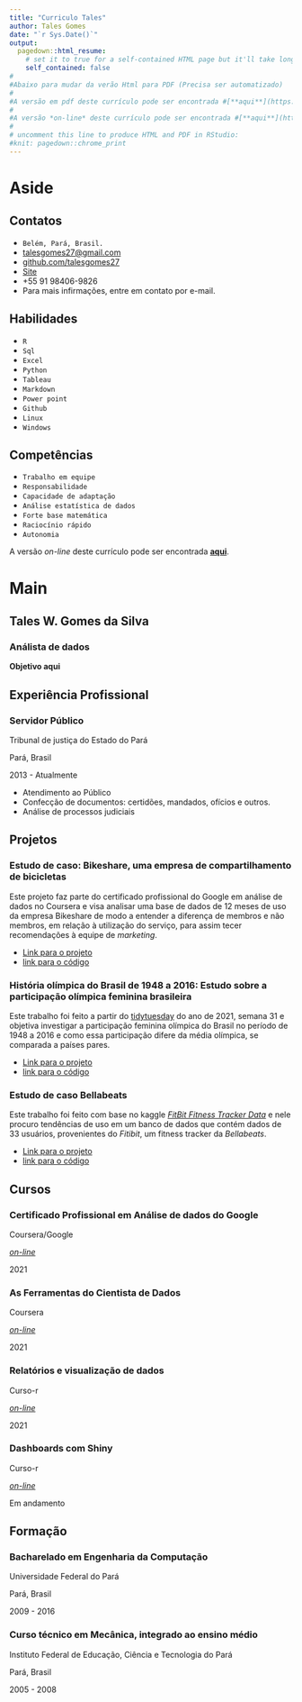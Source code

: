 ```yaml
---
title: "Curriculo Tales"
author: Tales Gomes
date: "`r Sys.Date()`"
output:
  pagedown::html_resume:
    # set it to true for a self-contained HTML page but it'll take longer to render
    self_contained: false
#
#Abaixo para mudar da verão Html para PDF (Precisa ser automatizado)
#
#A versão em pdf deste currículo pode ser encontrada #[**aqui**](https://github.com/rstudio/pagedown).
#
#A versão *on-line* deste currículo pode ser encontrada #[**aqui**](https://github.com/rstudio/pagedown).
#
# uncomment this line to produce HTML and PDF in RStudio:
#knit: pagedown::chrome_print
---
```


# Aside

## Contatos {#contact}

-   <i class="fas fa-map-marker-alt"></i> `Belém, Pará, Brasil.`
-   <i class="fa fa-envelope"></i> [talesgomes27@gmail.com](mailto:talesgomes27@gmail.com){.email}
-   <i class="fa fa-github"></i> [github.com/talesgomes27](https://github.com/talesgomes27)
-   <i class="fas fa-globe"></i> [Site](https://blogdotales.netlify.app/)
-   <i class="fa fa-phone"></i> +55 91 98406-9826
-   Para mais infirmações, entre em contato por e-mail.


## Habilidades {#skills}

 
-   <i class="fab fa-r-project"></i> `R`
-   <i class="fas fa-database"></i> `Sql`
-   <i class="fas fa-table"></i> `Excel`
-   <i class="fab fa-python"></i> `Python`
-   <i class="fas fa-chart-line"></i> `Tableau`
-   <i class="fab fa-markdown"></i> `Markdown`
-   <i class="far fa-file-powerpoint"></i> `Power point`
-   <i class="fab fa-github"></i> `Github`
-   <i class="fab fa-linux"></i> `Linux`
-   <i class="fab fa-windows"></i> `Windows`

## Competências    {#skills}

-   <i class="fas fa-users"></i> `Trabalho em equipe`
-   <i class="fas fa-handshake"></i> `Responsabilidade`
-   <i class="far fa-compass"></i> `Capacidade de adaptação`
-   <i class="fas fa-chart-bar"></i> `Análise estatística de dados`
-   <i class="fas fa-calculator"></i> `Forte base matemática`
-   <i class="fas fa-user-cog"></i> `Raciocínio rápido`
-   <i class="fas fa-user-check"></i> `Autonomia`


A versão *on-line* deste currículo pode ser encontrada [**aqui**](https://github.com/rstudio/pagedown).

# Main

## Tales W. Gomes da Silva {#title}

### Análista de dados

**Objetivo aqui**

## Experiência Profissional {data-icon="suitcase"}

### Servidor Público

Tribunal de justiça do Estado do Pará

Pará, Brasil

2013 - Atualmente

::: {.concise}
-   Atendimento ao Público
-   Confecção de documentos: certidões, mandados, ofícios e outros.
-   Análise de processos judiciais
:::


## Projetos {data-icon="chart-bar"}

### Estudo de caso: Bikeshare, uma empresa de compartilhamento de bicicletas


Este projeto faz parte do certificado profissional do Google em análise de dados no Coursera e visa analisar uma base de dados de 12 meses de uso da empresa Bikeshare de modo a entender a diferença de membros e não membros, em relação à utilização do serviço, para assim tecer recomendações à equipe de *marketing*.

::: {.concise}
-   [Link para o projeto](https://talesgomes27.github.io/DAC8-Case-Study-1/bikeshare_dac8.html)
-   [link para o código](https://github.com/talesgomes27/DAC8-Case-Study-1)
:::

 
### História olímpica do Brasil de 1948  a 2016: Estudo sobre a participação olímpica feminina brasileira


Este trabalho foi feito a partir do [tidytuesday](https://github.com/rfordatascience/tidytuesday) do ano de 2021, semana 31 e objetiva investigar a participação feminina olímpica do Brasil no período de 1948 a 2016 e como essa participação difere da média olímpica, se comparada a países pares.


::: {.concise}
-   [Link para o projeto](https://talesgomes27.github.io/tidytuesday/tidytuesday/2021-31/tidytuesday_2021-31.html)
-   [link para o código](https://github.com/talesgomes27/tidytuesday/tree/main/tidytuesday/2021-31)
:::


### Estudo de caso Bellabeats


Este trabalho foi feito com base no kaggle [*FitBit Fitness Tracker Data*](https://www.kaggle.com/arashnic/fitbit) e nele procuro tendências de uso em um  banco de dados que contém dados de 33 usuários, provenientes do *Fitibit*, um fitness tracker da *Bellabeats*.


::: {.concise}
-   [Link para o projeto](https://blogdotales.netlify.app/blog/2021-09-10-bellabeat/)
-   [link para o código](https://github.com/talesgomes27/blog/tree/main/content/blog/2021-09-10-bellabeat)
:::

## Cursos {data-icon="laptop"}

### Certificado Profissional em Análise de dados do Google

Coursera/Google

[*on-line*](https://coursera.org/share/b8f00a8635126ef11eed8b4564c64cde)

2021



### As Ferramentas do Cientista de Dados

Coursera

[*on-line*](https://coursera.org/share/68bbd792642e5ab8fb9fecaff748c250)

2021


### Relatórios e visualização de dados

Curso-r

[*on-line*](https://curso-r.com/cursos/visualizacao/)

2021

### Dashboards com Shiny

Curso-r

[*on-line*](https://curso-r.com/cursos/dashboards/)

Em andamento



## Formação {data-icon="graduation-cap" data-concise="true"}

### Bacharelado em Engenharia da Computação

Universidade Federal do Pará

Pará, Brasil

2009 - 2016


### Curso técnico em Mecânica, integrado ao ensino médio

Instituto Federal de Educação, Ciência e Tecnologia do Pará

Pará, Brasil

2005 - 2008










